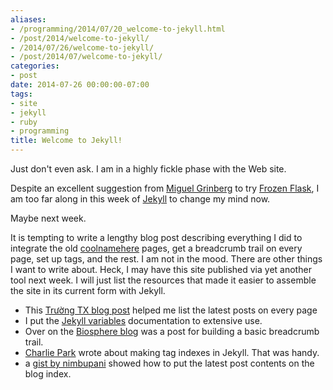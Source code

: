 ```yaml
---
aliases:
- /programming/2014/07/20_welcome-to-jekyll.html
- /post/2014/welcome-to-jekyll/
- /2014/07/26/welcome-to-jekyll/
- /post/2014/07/welcome-to-jekyll/
categories:
- post
date: 2014-07-26 00:00:00-07:00
tags:
- site
- jekyll
- ruby
- programming
title: Welcome to Jekyll!
---
```


Just don't even ask. I am in a highly fickle phase with the Web site.
<!--more-->

[Miguel Grinberg]: http://blog.miguelgrinberg.com/
[Frozen Flask]: http://pythonhosted.org/Frozen-Flask/
[Jekyll]: http://jekyllrb.com

Despite an excellent suggestion from [Miguel Grinberg][] to try 
[Frozen Flask][], I am too far along in this week of [Jekyll][] to change 
my mind now.

Maybe next week.

[coolnamehere]: /tags/coolnamehere/

It is tempting to write a lengthy blog post describing everything I did to 
integrate the old [coolnamehere][] pages, get a breadcrumb trail on every
page, set up tags, and the rest. I am not in the mood. There are other
things I want to write about. Heck, I may have this site published via 
yet another tool next week. I will just list the resources that made it 
easier to assemble the site in its current form with Jekyll.

[Trường TX blog post]: https://truongtx.me/2012/12/27/jekyll-create-a-list-of-lastest-posts
[Jekyll variables]: http://jekyllrb.com/docs/variables/
[Biosphere blog]: http://biosphere.cc/software-engineering/jekyll-breadcrumbs-navigation-plugin/
[Charlie Park]: http://charliepark.org/tags-in-jekyll/
[gist by nimbupani]: https://gist.github.com/nimbupani/1421828

* This [Trường TX blog post][] helped me list the latest posts on every page
* I put the [Jekyll variables][] documentation to extensive use.
* Over on the [Biosphere blog][] was a post for building a basic breadcrumb trail.
* [Charlie Park][] wrote about making tag indexes in Jekyll. That was handy.
* a [gist by nimbupani][] showed how to put the latest post contents on the blog
  index.